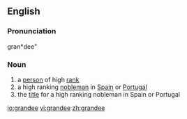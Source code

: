 ==English==

===Pronunciation===
gran*dee"

===Noun===
{{en-noun}}

# a [[person]] of high [[rank]]
# a high ranking [[nobleman]] in [[Spain]] or [[Portugal]]
# the [[title]] for a high ranking nobleman in Spain or Portugal

[[io:grandee]]
[[vi:grandee]]
[[zh:grandee]]